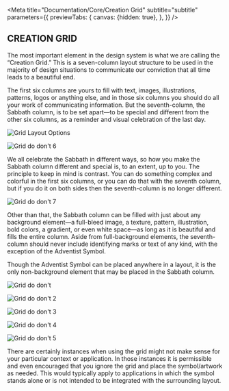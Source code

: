 
<Meta
    title="Documentation/Core/Creation Grid"
    subtitle="subtitle"
    parameters={{
        previewTabs: {
            canvas: {hidden: true},
        },
    }}
/>

## CREATION GRID

The most important element in the design system is what we are calling the “Creation Grid.”
This is a seven-column layout structure to be used in the majority of design situations to communicate our conviction that all time leads to a beautiful end.

The first six columns are yours to fill with text, images, illustrations, patterns, logos or anything else, and in those six columns you should do all your work of communicating information.
But the seventh-column, the Sabbath column, is to be set apart—to be special and different from the other six columns, as a reminder and visual celebration of the last day.

![Grid Layout Options](https://raw.githubusercontent.com/adventistchurch/alps/storybook/public/documentation/grid-layoutOptions.gif)

![Grid do don't 6](https://raw.githubusercontent.com/adventistchurch/alps/storybook/public/documentation/grid-DoDont6.png)

We all celebrate the Sabbath in different ways, so how you make the Sabbath column different and special is, to an extent, up to you. The principle to keep in mind is contrast.
You can do something complex and colorful in the first six columns, or you can do that with the seventh column, but if you do it on both sides then the seventh-column is no longer different.

![Grid do don't 7](https://raw.githubusercontent.com/adventistchurch/alps/storybook/public/documentation/grid-DoDont7.png)

Other than that, the Sabbath column can be filled with just about any background element—a full-bleed image, a texture, pattern, illustration, bold colors, a gradient, or even white space—as
long as it is beautiful and fills the entire column. Aside from full-background elements, the seventh-column should never include identifying marks or text of any kind, with the exception of the Adventist Symbol.

Though the Adventist Symbol can be placed anywhere in a layout, it is the only non-background element that may be placed in the Sabbath column.

![Grid do don't](https://raw.githubusercontent.com/adventistchurch/alps/storybook/public/documentation/grid-DoDont.png)

![Grid do don't 2](https://raw.githubusercontent.com/adventistchurch/alps/storybook/public/documentation/grid-DoDont2.png)

![Grid do don't 3](https://raw.githubusercontent.com/adventistchurch/alps/storybook/public/documentation/grid-DoDont3.png)

![Grid do don't 4](https://raw.githubusercontent.com/adventistchurch/alps/storybook/public/documentation/grid-DoDont4.png)

![Grid do don't 5](https://raw.githubusercontent.com/adventistchurch/alps/storybook/public/documentation/grid-DoDont5.png)

There are certainly instances when using the grid might not make sense for your particular context or application.
In those instances it is permissible and even encouraged that you ignore the grid and place the symbol/artwork as needed.
This would typically apply to applications in which the symbol stands alone or is not intended to be integrated with the surrounding layout.
